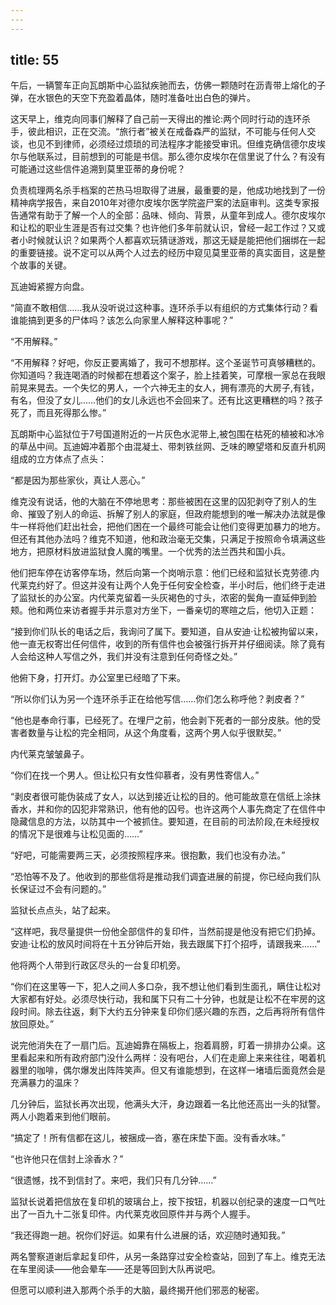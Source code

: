 ```yaml
---
---
---
```

title: 55
---







午后，一辆警车正向瓦朗斯中心监狱疾驰而去，仿佛一颗随时在沥青带上熔化的子弹，在水银色的天空下充盈着晶体，随时准备吐出白色的弹片。

这天早上，维克向同事们解释了自己前一天得出的推论:两个同时行动的连环杀手，彼此相识，正在交流。“旅行者”被关在戒备森严的监狱，不可能与任何人交谈，也见不到律师，必须经过烦琐的司法程序才能接受审讯。但维克确信德尔皮埃尔与他联系过，目前想到的可能是书信。那么德尔皮埃尔在信里说了什么？有没有可能通过这些信件追溯到莫里亚蒂的身份呢？

负责梳理两名杀手档案的芒热马坦取得了进展，最重要的是，他成功地找到了一份精神病学报告，来自2010年对德尔皮埃尔医学院盗尸案的法庭审判。这类专家报告通常有助于了解一个人的全部：品味、倾向、背景，从童年到成人。德尔皮埃尔和让松的职业生涯是否有过交集？也许他们多年前就认识，曾经一起工作过？又或者小时候就认识？如果两个人都喜欢玩猜谜游戏，那这无疑是能把他们捆绑在一起的重要链接。说不定可以从两个人过去的经历中窥见莫里亚蒂的真实面目，这是整个故事的关键。

瓦迪姆紧握方向盘。

“简直不敢相信……我从没听说过这种事。连环杀手以有组织的方式集体行动？看谁能搞到更多的尸体吗？该怎么向家里人解释这种事呢？”

“不用解释。”

“不用解释？好吧，你反正要离婚了，我可不想那样。这个圣诞节可真够糟糕的。你知道吗？我连喝酒的时候都在想着这个案子，脸上挂着笑，可摩根一家总在我眼前晃来晃去。一个失忆的男人，一个六神无主的女人，拥有漂亮的大房子,有钱，有名，但没了女儿……他们的女儿永远也不会回来了。还有比这更糟糕的吗？孩子死了，而且死得那么惨。”

瓦朗斯中心监狱位于7号国道附近的一片灰色水泥带上,被包围在枯死的植被和冰冷的草丛中间。瓦迪姆冲着那个由混凝土、带刺铁丝网、乏味的瞭望塔和反直升机网组成的立方体点了点头：

“都是因为那些家伙，真让人恶心。”

维克没有说话，他的大脑在不停地思考：那些被困在这里的囚犯剥夺了别人的生命、摧毁了别人的命运、拆解了别人的家庭，但政府能想到的唯一解决办法就是像牛一样将他们赶出社会，把他们困在一个最终可能会让他们变得更加暴力的地方。但还有其他办法吗？维克不知道，他和政治毫无交集，只满足于按照命令填满这些地方，把原材料放进监狱食人魔的嘴里。一个优秀的法兰西共和国小兵。

他们把车停在访客停车场，然后向第一个岗哨示意：他们已经和监狱长克劳德.内代莱克约好了。但这并没有让两个人免于任何安全检查，半小时后，他们终于走进了监狱长的办公室。内代莱克留着一头灰褐色的寸头，浓密的鬓角一直延伸到脸颊。他和两位来访者握手并示意对方坐下，一番亲切的寒暄之后，他切入正题：

“接到你们队长的电话之后，我询问了属下。要知道，自从安迪·让松被拘留以来，他一直无权寄岀任何信件，收到的所有信件也会被强行拆开并仔细阅读。除了竟有人会给这种人写信之外，我们并没有注意到任何奇怪之处。”

他俯下身，打开灯。办公室里已经暗了下来。

“所以你们认为另一个连环杀手正在给他写信……你们怎么称呼他？剥皮者？”

“他也是奉命行事，已经死了。在埋尸之前，他会剥下死者的一部分皮肤。他的受害者数量与让松的完全相同，从这个角度看，这两个男人似乎很默契。”

内代莱克皱皱鼻子。

“你们在找一个男人。但让松只有女性仰慕者，没有男性寄信人。”

“剥皮者很可能伪装成了女人，以达到接近让松的目的。他可能故意在信纸上涂抹香水，并和你的囚犯非常熟识，他有他的囚号。也许这两个人事先商定了在信件中隐藏信息的方法，以防其中一个被抓住。要知道，在目前的司法阶段,在未经授权的情况下是很难与让松见面的……”

“好吧，可能需要两三天，必须按照程序来。很抱歉，我们也没有办法。”

“恐怕等不及了。他收到的那些信将是推动我们调査进展的前提，你已经向我们队长保证过不会有问题的。”

监狱长点点头，站了起来。

“这样吧，我尽量提供一份他全部信件的复印件，当然前提是他没有把它们扔掉。安迪·让松的放风时间将在十五分钟后开始，我去跟属下打个招呼，请跟我来……”

他将两个人带到行政区尽头的一台复印机旁。

“你们在这里等一下，犯人之间人多口杂，我不想让他们看到生面孔，瞒住让松对大家都有好处。必须尽快行动，我和属下只有二十分钟，也就是让松不在牢房的这段时间。除去往返，剩下大约五分钟来复印你们感兴趣的东西，之后再将所有信件放回原处。”

说完他消失在了一扇门后。瓦迪姆靠在隔板上，抱着肩膀，盯着一排排办公桌。这里看起来和所有政府部门没什么两样：没有吧台，人们在走廊上来来往往，喝着机器里的咖啡，偶尔爆发出阵阵笑声。但又有谁能想到，在这样一堵墙后面竟然会是充满暴力的温床？

几分钟后，监狱长再次出现，他满头大汗，身边跟着一名比他还高出一头的狱警。两人小跑着来到他们眼前。

“搞定了！所有信都在这儿，被捆成—沓，塞在床垫下面。没有香水味。”

“也许他只在信封上涂香水？”

“很遗憾，找不到信封了。来吧，我们只有几分钟……”

监狱长说着把信放在复印机的玻璃台上，按下按钮，机器以创纪录的速度一口气吐出了一百九十二张复印件。内代莱克收回原件并与两个人握手。

“我还得跑一趟。祝你们好运。如果有什么进展的话，欢迎随时通知我。”

两名警察道谢后拿起复印件，从另一条路穿过安全检查站，回到了车上。维克无法在车里阅读——他会晕车——还是等回到大队再说吧。

但愿可以顺利进入那两个杀手的大脑，最终揭开他们邪恶的秘密。